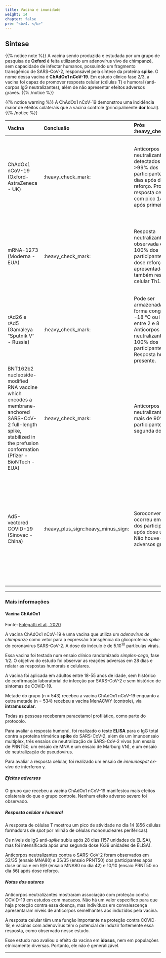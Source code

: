 ```yaml
---
title: Vacina e imunidade
weight: 14
chapter: false
pre: "<b>4. </b>"
---
```


## Síntese

{{% notice note %}}
A vacina sendo produzida e estudada por um grupo de pesquisa de **Oxford** é feita utilizando um adenovírus vivo de chimpanzé, sem capacidade de infectar humanos, possuindo um fragmento transgênico de SARS-CoV-2, responsável pela síntese da proteína **spike**. O nome dessa vacina é **ChAdOx1 nCoV-19**. Em estudo clínico fase 2/3, a vacina foi capaz de promover resposta celular (células T) e humoral (anti-corpos IgG neutralizantes), além de não apresentar efeitos adversos graves.
{{% /notice %}}

{{% notice warning %}}
A ChAdOx1 nCoV-19 demonstrou uma incidência maior de efeitos colaterais que a vacina controle (principalmente **dor** local).
{{% /notice %}}

| Vacina                                                       | Conclusão                           | Prós :heavy_check_mark:                                      | Contras :x:                                                  | Ref.                                                         |
| :----------------------------------------------------------- | :---------------------------------- | :----------------------------------------------------------- | :----------------------------------------------------------- | ------------------------------------------------------------ |
| ChAdOx1 nCoV-19 (Oxford-AstraZeneca - UK)                    | :heavy_check_mark:                  | Anticorpos neutralizantes foram detectados em >99% dos participantes 14 dias após dose reforço. Promove resposta celular T com pico 14 dias após primeira dose. | Válido para adultos com 18 anos ou mais. Eventos adversos locais leves ou moderados em 65-88% das pessoas. Duas doses necessárias, com 28 dias de diferença. | [Nov 18, 2020](https://www.thelancet.com/journals/lancet/article/PIIS0140-6736(20)32466-1/fulltext) |
| mRNA-1273 (Moderna - EUA)                                    | :heavy_check_mark:                  | Resposta neutralizante foi observada em 100% dos participantes após a dose reforço. Foi apresentada também resposta celular Th1. | Estudo fase 1. Alguns participantes apresentaram efeitos adversos severos, principalmente na dosagem maior (250 ug) e após a dose reforço. | [Nov 12, 2020](https://www.nejm.org/doi/full/10.1056/nejmoa2022483) |
| rAd26 e rAd5 (Gamaleya "Sputnik V" - Russia)                         | :heavy_check_mark:                  | Pode ser armazenada na forma congelada a -18 °C ou liofilizada entre 2 e 8 °C. Anticorpos neutralizantes em 100% dos participantes. Resposta humoral presente. | Estudo fase 2.                                               | [Sep 4, 2020](https://www.thelancet.com/article/S0140-6736(20)31866-3/fulltext) |
| BNT162b2 nucleoside-modified RNA vaccine which encodes a membrane-anchored SARS-CoV-2 full-length spike, stabilized in the prefusion conformation (Pfizer - BioNTech - EUA) | :heavy_check_mark:                  | Anticorpos neutralizantes em mais de 90% dos participantes após a segunda dose. | Estudo fase 1.                                               | [Out 14, 2020](https://www.nejm.org/doi/full/10.1056/NEJMoa2027906) |
| Ad5-vectored COVID-19 (Sinovac - China)                      | :heavy_plus_sign::heavy_minus_sign: | Soroconversão ocorreu em 96% dos participantes após dose única. Não houve eventos adversos graves. | Eventos adversos severos em 1% dos participantes. Apenas 47% dos participantes apresentaram anticorpos neutralizantes. Preocupação a respeito da susceptibilidade aumentada ao HIV, em populações vulneráveis. | [Ago 15, 2020](https://www.thelancet.com/journals/lancet/article/PIIS0140-6736(20)31605-6/fulltext), [Out 19, 2020](https://www.thelancet.com/journals/lancet/article/PIIS0140-6736(20)32156-5/fulltext) |

***

### Mais informações

#### Vacina ChAdOx1

Fonte: [Folegatti et al., 2020](https://www.thelancet.com/journals/lancet/article/PIIS0140-6736(20)31604-4/fulltext)

A vacina ChAdOx1 nCoV-19 é uma vacina que utiliza um *adenovírus de chimpanzé* como vetor para a expressão transgênica da glicoproteína *spike* do coronavírus SARS-CoV-2. A dose do inóculo é de $5 . 10^{10}$ partículas virais.

Essa vacina foi testada num ensaio clínico randomizado *simples-cego*, fase 1/2. O objetivo do estudo foi observar as reações adversas em 28 dias e relatar as respostas humorais e celulares.

A vacina foi aplicada em adultos entre 18-55 anos de idade, sem histórico de confirmação laboratorial de infecção por SARS-CoV-2 e sem histórico de sintomas de COVID-19.

Metade do grupo (n = 543) recebeu a vacina ChAdOx1 nCoV-19 enquanto a outra metade (n = 534) recebeu a vacina MenACWY (controle), via **intramuscular**.

Todas as pessoas receberam paracetamol profilático, como parte do protocolo.

Para avaliar a resposta humoral, foi realizado o teste **ELISA** para o IgG total contra a proteína trimérica **spike** do SARS-CoV-2, além de um imunoensaio multiplex, três ensaios de neutralização de SARS-CoV-2 vivos (um ensaio de PRNT50, um ensaio de MNA e um ensaio de Marburg VN), e um ensaio de neutralização de pseudovírus.

Para avaliar a resposta celular, foi realizado um ensaio de *immunospot ex-vivo* de interferon γ.

##### Efeitos adversos

O grupo que recebeu a vacina ChAdOx1 nCoV-19 manifestou mais efeitos colaterais do que o grupo controle. Nenhum efeito adverso severo foi observado.

##### Resposta celular e humoral

A resposta de células T mostrou um pico de atividade no dia 14 (856 células formadoras de *spot* por milhão de células mononucleares periféricas).

Os níveis de IgG anti-*spike* subiu após 28 dias (157 unidades de ELISA), mas foi intensificada após uma segunda dose (639 unidades de ELISA).

Anticorpos neutralizantes contra o SARS-CoV-2 foram observados em 32/35 (ensaio MNA80) e 35/35 (ensaio PRNT50) dos participantes após dose única e em 9/9 (ensaio MNA80 no dia 42) e 10/10 (ensaio PRNT50 no dia 56) após dose reforço.

##### Notas dos autores

Anticorpos neutralizantes mostraram associação com proteção contra COVID-19 em estudos com macacos. Não há um valor específico para que haja proteção contra essa doença, mas indivíduos em convalescença apresentaram níveis de anticorpos semelhantes aos induzidos pela vacina.

A resposta celular têm uma função importante na proteção contra COVID-19, e vacinas com adenovírus têm o potencial de induzir fortemente essa resposta, como observado nesse estudo.

Esse estudo nao avaliou o efeito da vacina em **idosos**, nem em populações etnicamente diversas. Portanto, ele não é generalizável.

***